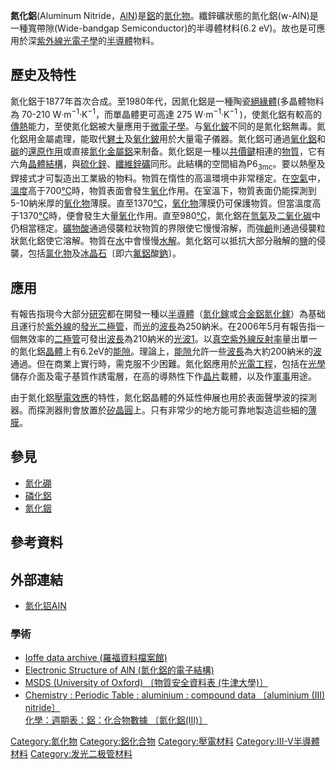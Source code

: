 {{Chembox
| Name = 氮化铝
| NameEn = Aluminium nitride
| ImageFile = Aluminium Nitride.jpg
| ImageName = 氮化铝粉末
| OtherNames = 氮化铝
| ImageFile1 = Wurtzite polyhedra.png
| Reference = <ref>{{cite web
  | url = http://accuratus.com/alumni.html
  | title = Aluminum Nitride
  | publisher = Accuratus
  | accessdate = 2008-07-17
  | archive-date = 2011-08-07
  | archive-url = https://web.archive.org/web/20110807131214/http://accuratus.com/alumni.html
  | dead-url = yes
  }}</ref><ref name=" CRC Handbook of Chemistry and Physics 97th Edition "> {{Cite book |  date = 2016-06-24  |  title = CRC Handbook of Chemistry and Physics 97th Edition | accessdate = 2017-11-26 | pages = 4-45 | language = 英语 | ISBN = 1-4987-5428-7 }} </ref>
| Section1 = {{Chembox Identifiers
| CASNo = 24304-00-5
| CASNo_Ref = {{cascite|correct|CAS}}
|  ChemSpiderID_Ref  = {{chemspidercite|correct|chemspider}}|  ChemSpiderID  =  81668
|  InChI  =  1/Al.N/rAlN/c1-2
|  ChEBI_Ref  = {{ebicite|correct|EBI}}|  ChEBI  =  50884
|  SMILES  =  [Al]#N
|  InChIKey  =  PIGFYZPCRLYGLF-PXKYIXAJAH
|  StdInChI_Ref  = {{stdinchicite|correct|chemspider}}|  StdInChI  =  1S/Al.N
|  StdInChIKey_Ref  = {{stdinchicite|correct|chemspider}}|  StdInChIKey  =  PIGFYZPCRLYGLF-UHFFFAOYSA-N
|  PubChem  =  90455
|  EINECS  =  246-140-8
|  RTECS  =  BD1055000
}}
| Section2 = {{Chembox Properties
| Appearance = 蓝白色晶体<ref name=" CRC Handbook of Chemistry and Physics 97th Edition "/>
| Formula = AlN
| MolarMass = 40.989<ref name=" CRC Handbook of Chemistry and Physics 97th Edition "/>
| MolarMass_notes =
| Density = 3.255 g/cm<sup>3</sup><ref name=" CRC Handbook of Chemistry and Physics 97th Edition "/>
| MeltingPt = 3000 °C<ref name=" CRC Handbook of Chemistry and Physics 97th Edition "/>
| Melting_notes = 
| BoilingPt = 2517 °C
| Boiling_notes = 
| SublimationConditions = 
| Solubility = 与水反应<ref name=" CRC Handbook of Chemistry and Physics 97th Edition "/>
| SolubilityProduct = 
| SolubilityProductAs = 
| SolubilityOther = 
| Solvent = 
| pKa = 
| pKb = 
| IsoElectricPt = 
| LambdaMax = 
| Absorbance = 
| BandGap = 
| ElectronMobility = 
| SpecRotation = 
| MagSus = 
| ThermalConductivity = 140–180 W m<sup>-1</sup> K<sup>-1</sup>
| RefractIndex = 
| Viscosity = 
| CriticalRelativeHumidity =
| Dipole = 
| CoefficientThermalExpansion = 4.5 10–6 °C<sup>-1</sup>
}}
| Section3 = {{Chembox Structure
| CrystalStruct = [[六方|六方]]<ref name=" CRC Handbook of Chemistry and Physics 97th Edition "/>
| Coordination =
| MolShape = }}
| Section4 = {{Chembox Thermochemistry
| DeltaHf = 
| DeltaHc = 
| Entropy = 
| HeatCapacity = 740 J Kg<sup>-1</sup> K<sup>-1</sup>
}}

}}

'''氮化鋁'''(Aluminum Nitride，[[鋁|Al]][[氮|N]])是[[鋁|鋁]]的[[氮化物|氮化物]]。纖鋅礦狀態的氮化鋁(w-AlN)是一種寬帶隙(Wide-bandgap Semiconductor)的半導體材料(6.2 eV)。故也是可應用於深[[紫外線|紫外線]][[光電子學|光電子學]]的[[半導體|半導體]]物料。

== 歷史及特性 ==
氮化鋁于1877年首次合成。至1980年代，因氮化鋁是一種陶瓷[[絕緣體|絕緣體]](多晶體物料為 70-210 W‧m<sup>−1</sup>‧K<sup>−1</sup>，而單晶體更可高達 275 W‧m<sup>−1</sup>‧K<sup>−1</sup> )，使氮化鋁有較高的[[傳熱|傳熱]]能力，至使氮化鋁被大量應用于[[微電子學|微電子學]]。与[[氧化鈹|氧化鈹]]不同的是氮化鋁無毒。氮化鋁用金屬處理，能取代[[礬土|礬土]]及[[氧化鈹|氧化鈹]]用於大量電子儀器。氮化鋁可通過[[氧化鋁|氧化鋁]]和[[碳|碳]]的[[還原作用|還原作用]]或直接[[氮化|氮化]][[金屬|金屬]][[鋁|鋁]]来制备。氮化鋁是一種以[[共價鍵|共價鍵]]相連的[[物質|物質]]，它有六角[[晶體結構|晶體結構]]，與[[硫化鋅|硫化鋅]]、[[纖維鋅礦|纖維鋅礦]]同形。此結構的空間組為P6<sub>3mc</sub>。要以熱壓及銲接式才可製造出工業級的物料。物質在惰性的高溫環境中非常穩定。在[[空氣|空氣]]中，[[溫度|溫度]]高于700[[攝氏度|℃]]時，物質表面會發生[[氧化|氧化]]作用。在室溫下，物質表面仍能探測到5-10納米厚的[[氧化物|氧化物]]薄膜。直至1370[[攝氏度|℃]]，[[氧化物|氧化物]]薄膜仍可保護物質。但當溫度高于1370[[攝氏度|℃]]時，便會發生大量[[氧化|氧化]]作用。直至980[[攝氏度|℃]]，氮化鋁在[[氫氣|氫氣]]及[[二氧化碳|二氧化碳]]中仍相當穩定。[[礦物|礦物]][[酸|酸]]通過侵襲粒狀物質的界限使它慢慢溶解，而強[[鹼|鹼]]則通過侵襲粒狀氮化鋁使它溶解。物質在[[水分子|水]]中會慢慢[[水解|水解]]。氮化鋁可以抵抗大部分融解的[[盐_(化学)|鹽]]的侵襲，包括[[氯化物|氯化物]]及[[冰晶石|冰晶石]]〔即六[[氟|氟]][[鋁|鋁]]酸[[鈉|鈉]]〕。

== 應用 ==
有報告指現今大部分[[研究|研究]]都在開發一種以[[半導體|半導體]]（[[氮化鎵|氮化鎵]]或[[合金|合金]][[鋁氮化鎵|鋁氮化鎵]]）為基础且運行於[[紫外線|紫外線]]的[[發光二極管|發光二極管]]，而[[光|光]]的[[波長|波長]]為250納米。在2006年5月有報告指一個無效率的[[二極管|二極管]]可發出[[波長|波長]]為210納米的[[光波|光波]][http://physicsweb.org/articles/news/10/5/10/1]。以[[真空紫外線反射率|真空紫外線反射率]]量出單一的氮化鋁[[晶體|晶體]]上有6.2eV的[[能隙|能隙]]。理論上，[[能隙|能隙]]允許一些[[波長|波長]]為大約200納米的[[波|波]]通過。但在商業上實行時，需克服不少困難。氮化鋁應用於[[光電工程|光電工程]]，包括在[[光學|光學]]儲存介面及電子基質作誘電層，在高的導熱性下作[[晶片|晶片]]載體，以及作[[軍事|軍事]]用途。

由于氮化鋁[[壓電效應|壓電效應]]的特性，氮化鋁晶體的外延性伸展也用於表面聲學波的探測器。而探測器則會放置於[[矽|矽]][[晶圓|晶圓]]上。只有非常少的地方能可靠地製造這些細的[[薄膜|薄膜]]。

== 參見 ==
* [[氮化硼|氮化硼]]
* [[磷化鋁|磷化鋁]]
* [[氮化銦|氮化銦]]

== 參考資料 ==
{{Reflist}}
== 外部連結 ==
* [http://www.surplustek.com/zh-CN/technique/86-ain 氮化铝AIN] {{Wayback|url=http://www.surplustek.com/zh-CN/technique/86-ain |date=20131206161706 }}
=== 學術 ===
* [http://www.ioffe.rssi.ru/SVA/NSM/Semicond/AlN/index.html Ioffe data archive (羅福資料檔案館) ] {{Wayback|url=http://www.ioffe.rssi.ru/SVA/NSM/Semicond/AlN/index.html |date=20070416142419 }}
* [http://www.lrsm.upenn.edu/~frenchrh/download/9308esaln.pdf Electronic Structure of AlN (氮化鋁的電子結構)] {{Wayback|url=http://www.lrsm.upenn.edu/~frenchrh/download/9308esaln.pdf |date=20061031150150 }}
* [http://physchem.ox.ac.uk/MSDS/AL/aluminium_nitride.html MSDS (University of Oxford) 〔物質安全資料表 (牛津大學)〕] {{Wayback|url=http://physchem.ox.ac.uk/MSDS/AL/aluminium_nitride.html |date=20071018222617 }}
* [http://www.webelements.com/webelements/compounds/text/Al/Al1N1-24304005.html Chemistry : Periodic Table : aluminium : compound data 〔aluminium (III) nitride〕 <br />化學：週期表：鋁：化合物數據 〔氮化鋁(Ⅲ)〕] {{Wayback|url=http://www.webelements.com/webelements/compounds/text/Al/Al1N1-24304005.html |date=20070715143857 }}

{{铝化合物}}

{{Authority control}}
[[Category:氮化物|Category:氮化物]]
[[Category:鋁化合物|Category:鋁化合物]]
[[Category:壓電材料|Category:壓電材料]]
[[Category:III-V半導體材料|Category:III-V半導體材料]]
[[Category:发光二极管材料|Category:发光二极管材料]]